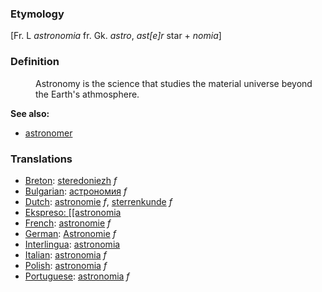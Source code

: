 ===Etymology===

[Fr. L ''astronomia'' fr. Gk. ''astro'', ''ast[e]r'' star + ''nomia'']

===Definition===
:Astronomy is the science that studies the material universe beyond the Earth's athmosphere.

'''See also:'''
*[[astronomer]]

=== Translations ===
*[[Breton]]: [[steredoniezh]] ''f''
*[[Bulgarian]]: [[астрономия]] ''f''
*[[Dutch]]: [[astronomie]] ''f'', [[sterrenkunde]] ''f''
*[[Ekspreso: [[astronomia]]
*[[French]]: [[astronomie]] ''f''
*[[German]]: [[Astronomie]] ''f''
*[[Interlingua]]: [[astronomia]]
*[[Italian]]: [[astronomia]] ''f''
*[[Polish]]: [[astronomia]] ''f''
*[[Portuguese]]: [[astronomia]] ''f''